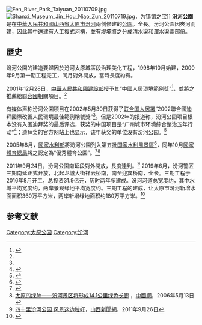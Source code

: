 [[File:Fen_River_Park_Taiyuan_20110709.jpg|thumb]]
[[File:Shanxi_Museum_Jin_Hou_Niao_Zun_20110719.jpg|thumb]]，为镇馆之宝]]
'''汾河公園'''是在[[中華人民共和國|中華人民共和國]][[山西省|山西省]][[太原市|太原市]][[汾河|汾河]]兩側修建的[[公園|公園]]。全長{{convert|20.5|km}}。汾河公園因夾河而建，因此其中還建有人工複式河槽，並有堤壩將之分成清水渠和渾水渠兩部份。

==歷史==
汾河公園的建造要歸因於汾河太原城區段治理美化工程，1998年10月始建，2000年9月第一期工程完工，同月對外開放，當時長度約有{{convert|6|km}}。

2001年12月28日，[[中華人民共和國建設部|中華人民共和國建設部]]授予其“中國人居環境範例獎”<ref>{{cite news|title=关于公布 2001年“中国人居环境奖”和“中国人居环境范例奖”获奖名单的通知|url=http://www.mohurd.gov.cn/zcfg/jsbwj_0/jsbwjcsjs/200611/t20061101_157049.html|accessdate=2013-08-04|newspaper=中华人民共和国建设部|date=2001-12-28}}{{dead link|date=2018年3月 |bot=InternetArchiveBot |fix-attempted=yes }}</ref>，並將之推薦給[[聯合國|聯合國]]相關項目。<ref name="綠肺"/>

有媒体声称汾河公園项目在2002年5月30日获得了[[联合国人居署|联合国人居署]]“2002聯合國迪拜國際改善人民環境最佳範例稱號獎”<ref name="綠肺"/>。但是2002年的报道称，汾河公园项目根本没有入围迪拜奖的最后评选，获奖的中国项目是“广州城市环境综合整治五年行动”<ref>{{cite news|title=广州在2002年联合国人居奖评审中荣获“迪拜奖”|url=http://news.sina.com.cn/c/2002-06-29/2042620367.html|accessdate=2013-08-04|newspaper=北京晚报|date=2002-06-29|archive-date=2019-09-09|archive-url=https://web.archive.org/web/20190909030949/http://news.sina.com.cn/c/2002-06-29/2042620367.html|dead-url=no}}</ref>；迪拜奖的官方网站上也显示，该年获奖的单位没有汾河公园。<ref>{{cite web|title=WINNERS: 2002|url=http://www.dubaiaward.ae/web/Winners.aspx?s=32|work=Dubai International Awards for Best Practices to Improve the Living Environment|publisher=Dubai International Award|accessdate=2013-08-04|deadurl=yes|archiveurl=https://web.archive.org/web/20120423190207/http://www.dubaiaward.ae/web/Winners.aspx?s=32|archivedate=2012-04-23}}</ref>

2005年8月，[[中華人民共和國水利部|國家水利部]]將汾河公園列入第五批[[中国国家水利风景区列表|国家水利風景區]]<ref>{{cite web|title=第五批国家水利风景区名单|url=http://slfjq.mwr.gov.cn/jqml/201104/t20110415_258585.html|work=水综合[2005]379号|accessdate=2013-08-04|archive-url=https://web.archive.org/web/20130412164948/http://slfjq.mwr.gov.cn/jqml/201104/t20110415_258585.html|archive-date=2013-04-12|dead-url=yes}}</ref>，同年10月[[國家體育總局|國家體育總局]]將之認定為“優秀體育公園”。<ref>{{cite news|title=汾河景区被评为“全国优秀体育公园”|url=http://news.sina.com.cn/o/2005-09-28/03127053547s.shtml|accessdate=2013-08-04|newspaper=山西日报|date=2005-09-28|archive-date=2019-09-09|archive-url=https://web.archive.org/web/20190909021933/http://news.sina.com.cn/o/2005-09-28/03127053547s.shtml|dead-url=no}}</ref><ref name="綠肺">[http://www.china.com.cn/chinese/zhuanti/wmsx/1208130.htm 太原的绿肺——汾河景区将形成14.1公里绿色长廊] {{Wayback|url=http://www.china.com.cn/chinese/zhuanti/wmsx/1208130.htm |date=20160305034254 }}，[[中國網|中國網]]，2006年5月13日</ref>

2011年9月24日，汾河公園南延段對外開放，長度達到{{convert|20.5|km}}。<ref>[http://news.sxrb.com/tyxw/1266464.html 四十里汾河公园 风景这边独好]{{dead link|date=2018年3月 |bot=InternetArchiveBot |fix-attempted=yes }}，[[山西新聞網|山西新聞網]]，2011年9月26日</ref>
2019年6月，汾河警区三期南延正式开放，北起龙城大街祥云桥南{{convert|500|m}}，南至迎宾桥南{{convert|2|km}}，全长{{convert|12|km}}。三期工程于2016年8月开工，总投资31.9亿元，历时两年多建成。汾河河道总宽度约{{convert|450|m}}，其中水域平均宽度约{{convert|300|m}}，两岸景观绿地平均宽度约{{convert|150|m}}。三期工程的建成，让太原市汾河新增水面面积360万平方米，两岸新增绿地面积约180万平方米。<ref>{{cite news |author1=马立明 |author2=薛建英 |author3=姚佳 |title=太原汾河景区三期亮相！它的“前世今生”了解一下-新华网 |url=http://www.sx.xinhuanet.com/2019-06/06/c_1124589044.htm |accessdate=2019-06-11 |work=山西晚报 |agency=新华社 |date=2019-06-06 |archive-date=2019-09-04 |archive-url=https://web.archive.org/web/20190904104600/http://www.sx.xinhuanet.com/2019-06/06/c_1124589044.htm |dead-url=no }}</ref>

==参考文献==
{{reflist}}
{{commonscat|Fen River Park}}

[[Category:太原公园|Category:太原公园]]
[[Category:汾河|Category:汾河]]